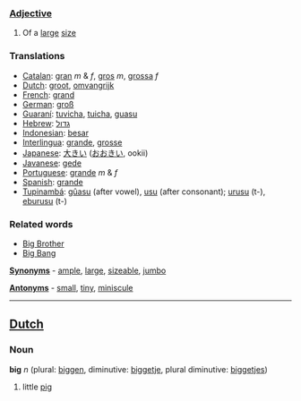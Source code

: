 ===[[Adjective]]===

#Of a [[large]] [[size]]

===Translations===
*[[Catalan]]: [[gran]] ''m'' & ''f'', [[gros]] ''m'', [[grossa]] ''f''
*[[Dutch]]: [[groot]], [[omvangrijk]]
*[[French]]: [[grand]]
*[[German]]: [[groß]]
*[[Guaraní]]: [[tuvicha]], [[tuicha]], [[guasu]]
*[[Hebrew]]: [[גדול]]
*[[Indonesian]]: [[besar]]
*[[Interlingua]]: [[grande]], [[grosse]]
*[[Japanese]]: [[大きい]] ([[おおきい]], ookii)
*[[Javanese]]: [[gede]]
*[[Portuguese]]: [[grande]] ''m'' & ''f''
*[[Spanish]]: [[grande]]
*[[Tupinambá]]: [[gûasu]] (after vowel), [[usu]] (after consonant); [[urusu]] (t-), [[eburusu]] (t-)

===Related words===
*[[Big Brother]]
*[[Big Bang]]

'''[[Synonym]]s''' - [[ample]], [[large]], [[sizeable]], [[jumbo]]

'''[[Antonym]]s''' - [[small]], [[tiny]], [[miniscule]]

----

==[[Dutch]]==

===Noun===

'''big''' ''n'' (plural: [[biggen]], diminutive: [[biggetje]], plural diminutive: [[biggetjes]])

# little [[pig]]